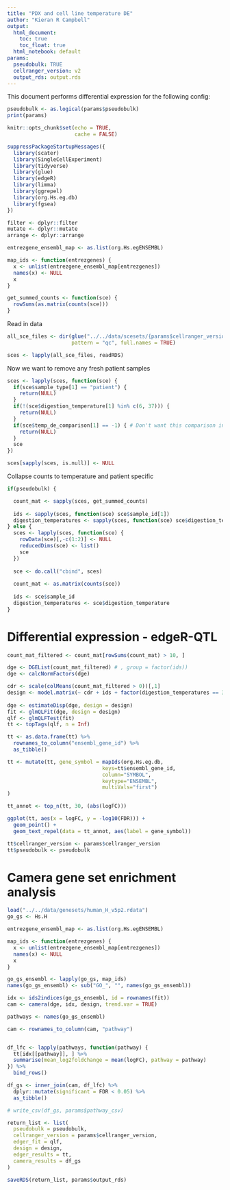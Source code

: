 ```yaml
---
title: "PDX and cell line temperature DE"
author: "Kieran R Campbell"
output:
  html_document: 
    toc: true
    toc_float: true
  html_notebook: default
params:
  pseudobulk: TRUE
  cellranger_version: v2
  output_rds: output.rds
---
```


This document performs differential expression for the following config:

```r
pseudobulk <- as.logical(params$pseudobulk)
print(params)
```



```r
knitr::opts_chunk$set(echo = TRUE,
                      cache = FALSE)

suppressPackageStartupMessages({
  library(scater)
  library(SingleCellExperiment)
  library(tidyverse)
  library(glue)
  library(edgeR)
  library(limma)
  library(ggrepel)
  library(org.Hs.eg.db)
  library(fgsea)
})

filter <- dplyr::filter
mutate <- dplyr::mutate
arrange <- dplyr::arrange
```

```r
entrezgene_ensembl_map <- as.list(org.Hs.egENSEMBL)

map_ids <- function(entrezgenes) {
  x <- unlist(entrezgene_ensembl_map[entrezgenes])
  names(x) <- NULL
  x
}

get_summed_counts <- function(sce) {
  rowSums(as.matrix(counts(sce)))
}
```



Read in data

```r
all_sce_files <- dir(glue("../../data/scesets/{params$cellranger_version}/"),
                     pattern = "qc", full.names = TRUE)

sces <- lapply(all_sce_files, readRDS)
```

Now we want to remove any fresh patient samples

```r
sces <- lapply(sces, function(sce) {
  if(sce$sample_type[1] == "patient") {
    return(NULL)
  }
  if(!(sce$digestion_temperature[1] %in% c(6, 37))) {
    return(NULL)
  }
  if(sce$temp_de_comparison[1] == -1) { # Don't want this comparison in
    return(NULL)
  }
  sce
})

sces[sapply(sces, is.null)] <- NULL
```



Collapse counts to temperature and patient specific


```r

if(pseudobulk) {

  count_mat <- sapply(sces, get_summed_counts)
  
  ids <- sapply(sces, function(sce) sce$sample_id[1])
  digestion_temperatures <- sapply(sces, function(sce) sce$digestion_temperature[1])
} else {
  sces <- lapply(sces, function(sce) {
    rowData(sce)[,-c(1:2)] <- NULL
    reducedDims(sce) <- list()
    sce
  })
  
  sce <- do.call("cbind", sces)
  
  count_mat <- as.matrix(counts(sce))
  
  ids <- sce$sample_id
  digestion_temperatures <- sce$digestion_temperature
}
```


# Differential expression - edgeR-QTL

```r
count_mat_filtered <- count_mat[rowSums(count_mat) > 10, ]

dge <- DGEList(count_mat_filtered) # , group = factor(ids))
dge <- calcNormFactors(dge)

cdr <- scale(colMeans(count_mat_filtered > 0))[,1]
design <- model.matrix(~ cdr + ids + factor(digestion_temperatures == 37))
  
dge <- estimateDisp(dge, design = design)
fit <- glmQLFit(dge, design = design)
qlf <- glmQLFTest(fit)
tt <- topTags(qlf, n = Inf)
```

```r
tt <- as.data.frame(tt) %>% 
  rownames_to_column("ensembl_gene_id") %>% 
  as_tibble()
```



```r
tt <- mutate(tt, gene_symbol = mapIds(org.Hs.eg.db,
                               keys=tt$ensembl_gene_id,
                               column="SYMBOL",
                               keytype="ENSEMBL",
                               multiVals="first")
)
```



```r
tt_annot <- top_n(tt, 30, (abs(logFC)))
```

```r
ggplot(tt, aes(x = logFC, y = -log10(FDR))) +
  geom_point() +
  geom_text_repel(data = tt_annot, aes(label = gene_symbol))
```



```r
tt$cellranger_version <- params$cellranger_version
tt$pseudobulk <- pseudobulk
```



# Camera gene set enrichment analysis


```r
load("../../data/genesets/human_H_v5p2.rdata")
go_gs <- Hs.H

entrezgene_ensembl_map <- as.list(org.Hs.egENSEMBL)

map_ids <- function(entrezgenes) {
  x <- unlist(entrezgene_ensembl_map[entrezgenes])
  names(x) <- NULL
  x
}
```

```r
go_gs_ensembl <- lapply(go_gs, map_ids)
names(go_gs_ensembl) <- sub("GO_", "", names(go_gs_ensembl))

idx <- ids2indices(go_gs_ensembl, id = rownames(fit))
cam <- camera(dge, idx, design, trend.var = TRUE)
```


```r
pathways <- names(go_gs_ensembl)

cam <- rownames_to_column(cam, "pathway")


df_lfc <- lapply(pathways, function(pathway) {
  tt[idx[[pathway]], ] %>% 
  summarise(mean_log2foldchange = mean(logFC), pathway = pathway)
}) %>% 
  bind_rows()

df_gs <- inner_join(cam, df_lfc) %>% 
  dplyr::mutate(significant = FDR < 0.05) %>% 
  as_tibble()

# write_csv(df_gs, params$pathway_csv)
```

```r
return_list <- list(
  pseudobulk = pseudobulk,
  cellranger_version = params$cellranger_version,
  edger_fit = qlf,
  design = design,
  edger_results = tt,
  camera_results = df_gs
)

saveRDS(return_list, params$output_rds)

```

